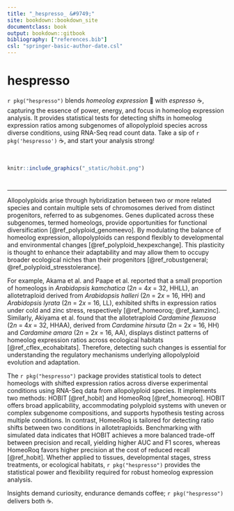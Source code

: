 ```yaml
---
title: "_hespresso_ &#9749;"
site: bookdown::bookdown_site
documentclass: book
output: bookdown::gitbook
bibliography: ["references.bib"]
csl: "springer-basic-author-date.csl"
---
```


# hespresso {-}


`r pkg("hespresso")` blends _homeolog expression_ &#129516; with _espresso_ &#9749;,
capturing the essence of power, energy, and focus in homeolog expression analysis.
It provides statistical tests for detecting shifts in homeolog expression ratios
among subgenomes of allopolyploid species
across diverse conditions, using RNA-Seq read count data.
Take a sip of `r pkg('hespresso')` &#9749;, and start your analysis strong!

<div style="margin:3em 0;">
```r
knitr::include_graphics("_static/hobit.png")
```
</div>

---

Allopolyploids arise through hybridization between two or more related species
and contain multiple sets of chromosomes derived from distinct progenitors,
referred to as subgenomes.
Genes duplicated across these subgenomes, termed homeologs,
provide opportunities for functional diversification [@ref_polyploid_genomeevo].
By modulating the balance of homeolog expression,
allopolyploids can respond flexibly to developmental and environmental changes [@ref_polyploid_hexpexchange].
This plasticity is thought to enhance their adaptability and
may allow them to occupy broader ecological niches
than their progenitors [@ref_robustgeneral; @ref_polyploid_stresstolerance].

For example, Akama et al. and Paape et al. reported that
a small proportion of homeologs in _Arabidopsis kamchatica_ (2*n* = 4*x* = 32, HHLL),
an allotetraploid derived from _Arabidopsis halleri_ (2*n* = 2*x* = 16, HH)
and _Arabidopsis lyrata_ (2*n* = 2*x* = 16, LL),
exhibited shifts in expression ratios under cold and zinc stress,
respectively [@ref_homeoroq; @ref_kamzinc].
Similarly, Akiyama et al. found that
the allotetraploid _Cardamine flexuosa_ (2*n* = 4*x* = 32, HHAA),
derived from _Cardamine hirsuta_ (2*n* = 2*x* = 16, HH) and
_Cardamine amara_ (2*n* = 2*x* = 16, AA),
displays distinct patterns of homeolog expression ratios
across ecological habitats [@ref_cflex_ecohabitats].
Therefore, detecting such changes is essential for understanding
the regulatory mechanisms underlying allopolyploid evolution and adaptation.

The `r pkg("hespresso")` package provides statistical tools
to detect homeologs with shifted expression ratios
across diverse experimental conditions using RNA-Seq data from allopolyploid species.
It implements two methods: HOBIT [@ref_hobit] and HomeoRoq [@ref_homeoroq].
HOBIT offers broad applicability, accommodating polyploid systems
with uneven or complex subgenome compositions,
and supports hypothesis testing across multiple conditions.
In contrast, HomeoRoq is tailored for detecting ratio shifts between two conditions in allotetraploids.
Benchmarking with simulated data indicates that
HOBIT achieves a more balanced trade-off between precision and recall,
yielding higher AUC and F1 scores,
whereas HomeoRoq favors higher precision at the cost of reduced recall [@ref_hobit].
Whether applied to tissues, developmental stages, stress treatments, or ecological habitats,
`r pkg("hespresso")` provides the statistical power and flexibility
required for robust homeolog expression analysis.

Insights demand curiosity, endurance demands coffee;
`r pkg("hespresso")` delivers both &#9749;.
